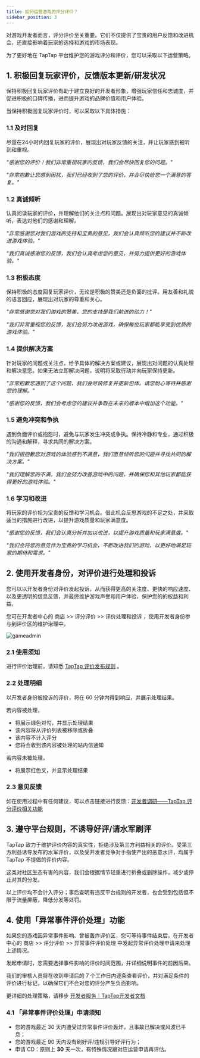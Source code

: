 ```yaml
---
title: 如何运营游戏的评分评价？
sidebar_position: 3
---
```


对游戏开发者而言，评分评价至关重要。它们不仅提供了宝贵的用户反馈和改进机会，还直接影响着玩家的选择和游戏的市场表现。  

为了更好地在 TapTap 平台维护您的游戏评分和评价，您可以采取以下运营策略。

## 1. 积极回复玩家评价，反馈版本更新/研发状况

保持积极回复玩家评价有助于建立良好的开发者形象，增强玩家信任和忠诚度，并促进积极的口碑传播，进而提升游戏的品牌价值和用户体验。  

当保持积极回复玩家评价时，可以采取以下具体措施：

### 1.1 及时回复

尽量在24小时内回复玩家的评价，展现出对玩家反馈的关注，并让玩家感到被听到和重视。  

*"感谢您的评价！我们非常重视玩家的反馈，我们会尽快回复您的问题。"*  

*"非常抱歉让您感到困扰，我们已经收到了您的评价，并会尽快给您一个满意的答复。"*  

### 1.2 真诚倾听

认真阅读玩家的评价，并理解他们的关注点和问题。展现出对玩家意见的真诚倾听，表达对他们的感谢和理解。  

*"非常感谢您对我们游戏的支持和宝贵的意见，我们会认真倾听您的建议并不断改进游戏体验。"*  

*"我们真诚感谢您的反馈，我们会认真考虑您的意见，并努力提供更好的游戏体验。"*  

### 1.3 积极态度

保持积极的态度回复玩家评价，无论是积极的赞美还是负面的批评。用友善和礼貌的语言回应，展现出对玩家的尊重和关心。  

*"非常感谢您对我们游戏的赞美，您的支持是我们前进的动力！"*  

*"我们非常重视您的反馈，我们会努力改进游戏，确保每位玩家都能享受到优质的游戏体验。"*  

### 1.4 提供解决方案

针对玩家的问题或关注点，给予具体的解决方案或建议，展现出对问题的认真处理和解决意愿。如果无法立即解决问题，说明将采取行动并向玩家保持更新。  

*"非常抱歉您遇到了这个问题，我们会尽快修复并更新包体。请您耐心等待并感谢您的理解。"*  

*"感谢您的反馈，我们会考虑您的建议并争取在未来的版本中增加这个功能。"*  

### 1.5 避免冲突和争执

遇到负面评价或抱怨时，避免与玩家发生冲突或争执。保持冷静和专业，通过积极的沟通和解释，寻求共同的解决方案。  

*"我们很抱歉您对游戏的体验感到不满意，我们愿意倾听您的问题并寻找共同的解决方案。"*  

*"我们理解您的不满，我们会努力改善游戏中的问题，并确保您和其他玩家都能获得更好的游戏体验。"*  

### 1.6 学习和改进

将玩家的评价视为宝贵的反馈和学习机会。借此机会反思游戏的不足之处，并采取适当的措施进行改进，以提升游戏质量和玩家满意度。  

*"感谢您的反馈，我们会认真分析并加以改进，以提升游戏质量和玩家满意度。"*  

*"我们会将您的意见作为宝贵的学习机会，不断改进我们的游戏，以更好地满足玩家的期待和需求。"*  

## 2. 使用开发者身份，对评价进行处理和投诉

您可以以开发者身份对评价发起投诉，从而获得更高的关注度、更快的响应速度、以及更透明的信息反馈，并最终维护游戏声誉和用户体验，保护您的的权益和利益。  

您可在开发者中心的 <Blue>商店</Blue> >> <Blue>评分评价</Blue> >> <Blue>评价处理和投诉</Blue> ，使用开发者身份参与到评价区的维护治理中。  

![gameadmin](/img/开发者评价投诉.png)

### 2.1 使用须知

进行评价治理前，请知悉 [TapTap 评价发布规则](https://poster.taptap.cn/r/NB5ZEgOTUgDk.html?f=1) 。  

### 2.2 处理明细

以开发者身份被投诉的评价，将在 60 分钟内得到响应，并展示处理结果。  

若内容被处理，  
 - 将展示绿色对勾，并显示处理结果
 - 该内容将从评价列表被移除或折叠
 - 该内容不计入评分
 - 您将会收到该内容被处理的站内信通知

若内容未被处理，  
 - 将展示红色叉，并显示处理结果

### 2.3 意见反馈

如在使用过程中有任何建议，可以点击链接进行反馈：[开发者调研——TapTap 评分评价相关功能](https://jinshuju.net/f/igjJpY)  

## 3. 遵守平台规则，不诱导好评/请水军刷评

TapTap 致力于维护评价内容的真实性，拒绝涉及第三方利益相关的评价。受第三方利益诱导发布的水军评价，以及受开发者竞争对手指使产出的恶意水评，均属于 TapTap 不提倡的评价内容。  

这类对社区生态有害的内容，我们会根据情节轻重进行折叠或删除操作，减少或停止对其的分发。  

以上评价均不会计入评分；事后查明有违反平台规则的开发者，也会受到包括但不限于流量屏蔽，降低分发等处罚。  

## 4. 使用「异常事件评价处理」功能

如果您的游戏因异常事件影响、曾被轰炸评价区，您可等待事件结束后，在开发者中心的 <Blue>商店</Blue> >> <Blue>评分评价</Blue> >> <Blue>异常事件评价处理</Blue> 中发起异常评价处理申请来处理上述情况。  

发起申请时，您需要选择事件影响的评价时间范围，并详细说明事件的前因后果。  

我们的审核人员将在收到申请后的 7 个工作日内逐条查看评价，并对满足条件的评价进行标记，以确保它们不会对您的评分产生负面影响。  

更详细的处理策略，请移步 [开发者服务｜TapTap开发者文档](https://developer.taptap.cn/docs/store/operations-skills/store-gameglitch/)

### 4.1 「异常事件评价处理」申请须知

- 您的游戏最近 30 天内遭受过异常事件评价轰炸，且事故已解决或风波已平息；
- 您的游戏最近 90 天内没有刷好评/违规引导好评行为；
- 申请 CD：原则上 **30** 天一次，有特殊情况跟对应运营申请再评估。  